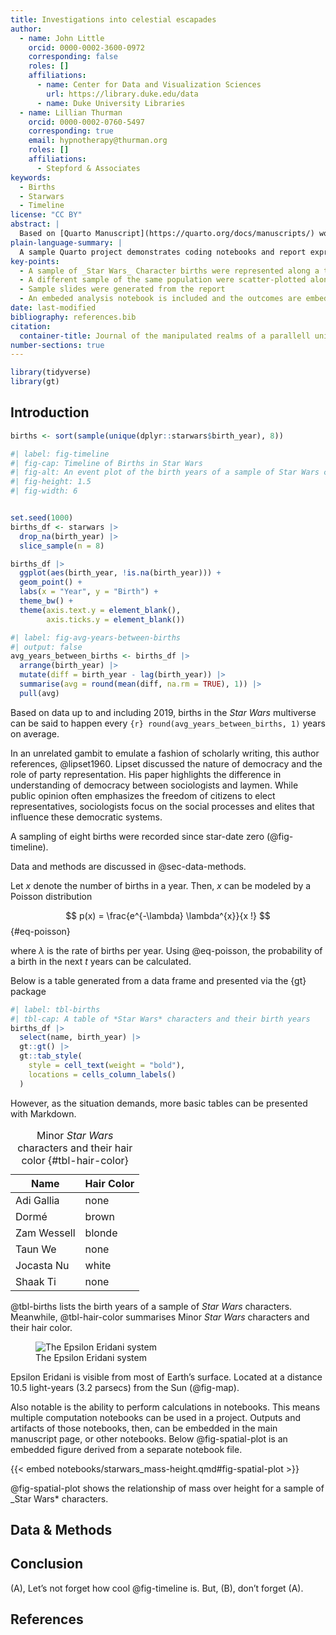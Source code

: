 ```yaml
---
title: Investigations into celestial escapades
author:
  - name: John Little
    orcid: 0000-0002-3600-0972
    corresponding: false
    roles: []
    affiliations:
      - name: Center for Data and Visualization Sciences
        url: https://library.duke.edu/data
      - name: Duke University Libraries
  - name: Lillian Thurman
    orcid: 0000-0002-0760-5497
    corresponding: true
    email: hypnotherapy@thurman.org    
    roles: []
    affiliations:
      - Stepford & Associates
keywords:
  - Births
  - Starwars
  - Timeline
license: "CC BY"
abstract: |
  Based on [Quarto Manuscript](https://quarto.org/docs/manuscripts/) work by Posit.co, C.Wickham, Purves, and Cockett, et. al.: Lorem ipsum dolor sit amet, consectetur adipiscing elit, sed do eiusmod tempor incididunt ut labore et dolore magna aliqua. Ut enim ad minim veniam, quis nostrud exercitation ullamco laboris nisi ut aliquip ex ea commodo consequat. ...
plain-language-summary: |
  A sample Quarto project demonstrates coding notebooks and report expression rendering...
key-points:
  - A sample of _Star Wars_ Character births were represented along a timeline
  - A different sample of the same population were scatter-plotted along an x-y axis 
  - Sample slides were generated from the report
  - An embeded analysis notebook is included and the outcomes are embedded into the main report.
date: last-modified
bibliography: references.bib
citation:
  container-title: Journal of the manipulated realms of a parallell universe
number-sections: true
---
```


```r
library(tidyverse)
library(gt)
```

## Introduction

```r
births <- sort(sample(unique(dplyr::starwars$birth_year), 8))
```

```r
#| label: fig-timeline
#| fig-cap: Timeline of Births in Star Wars
#| fig-alt: An event plot of the birth years of a sample of Star Wars characters.
#| fig-height: 1.5
#| fig-width: 6


set.seed(1000)
births_df <- starwars |> 
  drop_na(birth_year) |> 
  slice_sample(n = 8) 

births_df |> 
  ggplot(aes(birth_year, !is.na(birth_year))) +
  geom_point() +
  labs(x = "Year", y = "Birth") +
  theme_bw() +
  theme(axis.text.y = element_blank(),
        axis.ticks.y = element_blank()) 
```

```r
#| label: fig-avg-years-between-births
#| output: false
avg_years_between_births <- births_df |>
  arrange(birth_year) |> 
  mutate(diff = birth_year - lag(birth_year)) |> 
  summarise(avg = round(mean(diff, na.rm = TRUE), 1)) |> 
  pull(avg)
```

Based on data up to and including 2019, births in the *Star Wars* multiverse can be said to happen every `{r} round(avg_years_between_births, 1)` years on average.

In an unrelated gambit to emulate a fashion of scholarly writing, this author references, @lipset1960. Lipset discussed the nature of democracy and the role of party representation. His paper highlights the difference in understanding of democracy between sociologists and laymen. While public opinion often emphasizes the freedom of citizens to elect representatives, sociologists focus on the social processes and elites that influence these democratic systems.

A sampling of eight births were recorded since star-date zero (@fig-timeline).

Data and methods are discussed in @sec-data-methods.

Let $x$ denote the number of births in a year. Then, $x$ can be modeled by a Poisson distribution

$$
p(x) = \frac{e^{-\lambda} \lambda^{x}}{x !}
$$ {#eq-poisson}

where $\lambda$ is the rate of births per year. Using @eq-poisson, the probability of a birth in the next $t$ years can be calculated.

Below is a table generated from a data frame and presented via the {gt} package

```r
#| label: tbl-births
#| tbl-cap: A table of *Star Wars* characters and their birth years
births_df |> 
  select(name, birth_year) |> 
  gt::gt() |> 
  gt::tab_style(
    style = cell_text(weight = "bold"),
    locations = cells_column_labels()
  )
```

However, as the situation demands, more basic tables can be presented with Markdown.

| Name        | Hair Color |
|-------------|------------|
| Adi Gallia  | none       |
| Dormé       | brown      |
| Zam Wessell | blonde     |
| Taun We     | none       |
| Jocasta Nu  | white      |
| Shaak Ti    | none       |

: Minor *Star Wars* characters and their hair color {#tbl-hair-color}

@tbl-births lists the birth years of a sample of *Star Wars* characters. Meanwhile, @tbl-hair-color summarises Minor *Star Wars* characters and their hair color.

![The Epsilon Eridani system](images/epsilon_eridani_system_randyfmcdonald_cc-by-nc-sa.jpg){#fig-map}

Epsilon Eridani is visible from most of Earth's surface. Located at a distance 10.5 light-years (3.2 parsecs) from the Sun (@fig-map).

Also notable is the ability to perform calculations in notebooks. This means multiple computation notebooks can be used in a project. Outputs and artifacts of those notebooks, then, can be embedded in the main manuscript page, or other notebooks. Below @fig-spatial-plot is an embedded figure derived from a separate notebook file.

{{< embed notebooks/starwars_mass-height.qmd#fig-spatial-plot >}}

@fig-spatial-plot shows the relationship of mass over height for a sample of \_Star Wars\* characters.

## Data & Methods {#sec-data-methods}

## Conclusion

(A), Let's not forget how cool @fig-timeline is. But, (B), don't forget (A).

## References {.unnumbered}

::: {#refs}
:::
